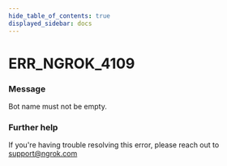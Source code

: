 ```yaml
---
hide_table_of_contents: true
displayed_sidebar: docs
---
```



# ERR_NGROK_4109

### Message
Bot name must not be empty.

<ErrorDetails error='err_ngrok_4109' />


### Further help
If you're having trouble resolving this error, please reach out to [support@ngrok.com](mailto:support@ngrok.com?subject=Help%20with%20ERR_NGROK_4109)


